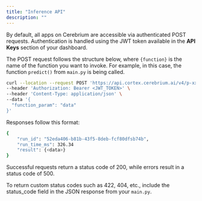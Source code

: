```yaml
---
title: "Inference API"
description: ""
---
```


By default, all apps on Cerebrium are accessible via authenticated POST requests. Authentication is handled using the JWT token available in the **API Keys** section of your dashboard.

The POST request follows the structure below, where `{function}` is the name of the function you want to invoke. For example, in this case, the function `predict()` from `main.py` is being called.

```bash
curl --location --request POST 'https://api.cortex.cerebrium.ai/v4/p-xxxxx/{app-name}/{function}' \
--header 'Authorization: Bearer <JWT_TOKEN>' \
--header 'Content-Type: application/json' \
--data '{
  "function_param": "data"
}'
```

Responses follow this format:

```bash
{
    "run_id": "52eda406-b81b-43f5-8deb-fcf80dfsb74b",
    "run_time_ms": 326.34
    "result": {<data>}
}
```

Successful requests return a status code of 200, while errors result in a status code of 500.

To return custom status codes such as 422, 404, etc., include the status_code field in the JSON response from your `main.py`.
